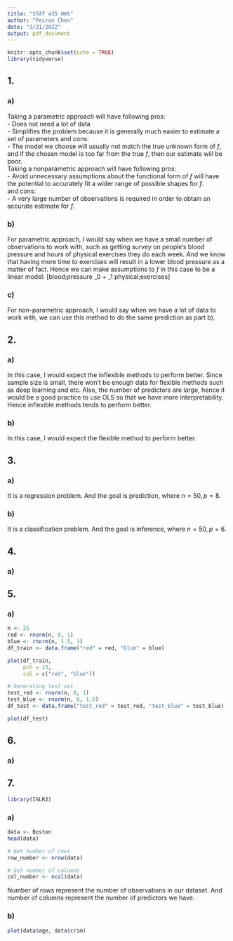 ```yaml
---
title: "STAT 435 HW1"
author: "Peiran Chen"
date: "3/31/2022"
output: pdf_document
---
```


```r
knitr::opts_chunk$set(echo = TRUE)
library(tidyverse)
```

## 1.

### a) 

Taking a parametric approach will have following pros:  
 - Does not need a lot of data  
 - Simplifies the problem because it is generally much easier to estimate a set of parameters
and cons:  
 - The model we choose will usually not match the true unknown form of $f$, and if
 the chosen model is too far from the true $f$, then our estimate will be poor.  
Taking a nonparametric approach will have following pros:  
 - Avoid unnecessary assumptions about the functional form of $f$ will have the
 potential to accurately fit a wider range of possible shapes for $f$.  
 and cons:  
 - A very large number of observations is required in order to obtain an accurate
 estimate for $f$.  
 
### b)

For parametric approach, I would say when we have a small number of observations
to work with, such as getting survey on people's blood pressure and hours of physical 
exercises they do each week. And we know that having more time to exercises will result in a lower blood pressure
as a matter of fact. Hence we can make assumptions to $f$ in this case to be a 
linear model:
\[blood\;pressure \approx \beta_0 + \beta_1 \times physical\;exercises\]

### c)

For non-parametric approach, I would say when we have a lot of data to work with,
we can use this method to do the same prediction as part b). 



## 2.

### a) 

In this case, I would expect the inflexible methods to perform better. Since sample
size is small, there won't be enough data for flexible methods such as deep learning
and etc. Also, the number of predictors are large, hence it would be a good practice
to use OLS so that we have more interpretability. Hence inflexible methods tends to perform better.

### b)

In this case, I would expect the flexible method to perform better.


## 3.

### a)
 It is a regression problem. And the goal is prediction, where $n = 50, p = 8$.
 
### b)
 It is a classification problem. And the goal is inference, where $n = 50, p = 6$.
 
## 4.

### a)

## 5.

### a)

```r
n <- 25
red <- rnorm(n, 0, 1)
blue <- rnorm(n, 1.5, 1)
df_train <- data.frame("red" = red, "blue" = blue)

plot(df_train,
     pch = 15,
     col = c("red", "blue"))
```

```r
# Generating test set
test_red <- rnorm(n, 0, 1)
test_blue <- rnorm(n, 0, 1.5)
df_test <- data.frame("test_red" = test_red, "test_blue" = test_blue)

plot(df_test)
```

## 6.


### a)




## 7.


```r
library(ISLR2)
```

### a)
```r
data <- Boston
head(data)

# Get number of rows
row_number <- nrow(data)

# Get number of columns
col_number <- ncol(data)

```

Number of rows represent the number of observations in our dataset. And number of 
columns represent the number of predictors we have.

### b)
```r
plot(data$age, data$crim)
```

